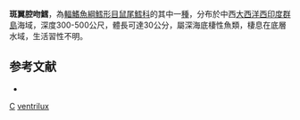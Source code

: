 {{Speciesbox
| taxon = Coelorinchus ventrilux
| status = NE
| status_system = iucn3.1
| trend = unknow
| binomial_authority = [[Marshall|Marshall]] & [[Iwamoto|Iwamoto]], 1973
| synonyms = *''Caelorinchus ventrilux'', Marshall & Iwamoto, 1973 
}}
'''斑翼腔吻鱈'''，為[[輻鰭魚綱|輻鰭魚綱]][[鱈形目|鱈形目]][[鼠尾鱈科|鼠尾鱈科]]的其中一[[種|種]]，分布於中西[[大西洋|大西洋]][[西印度群島|西印度群島]]海域，深度300-500公尺，體長可達30公分，屬深海底棲性魚類，棲息在底層水域，生活習性不明。

==参考文献==
*{{FishBase_species|genus=Coelorinchus|species=ventrilux|year=2015|month=12}}

{{taxonbar}}
[[Category:1973年描述的鱼类|C]]
[[Category:腔吻鱈屬|ventrilux]]